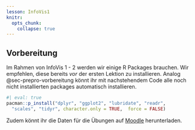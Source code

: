 ```yaml
---
lesson: InfoVis1
knitr:
  opts_chunk: 
    collapse: true
---
```


## Vorbereitung {#sec-infovis-vorbereitung}

Im Rahmen von InfoVis 1 - 2 werden wir einige R Packages brauchen. Wir empfehlen, diese bereits *vor* der ersten Lektion zu installieren. Analog @sec-prepro-vorbereitung könnt ihr mit nachstehendem Code alle noch nicht installierten packages automatisch installieren.

```r
#| eval: true
pacman::p_install("dplyr", "ggplot2", "lubridate", "readr", 
  "scales", "tidyr", character.only = TRUE,  force = FALSE)
```

Zudem könnt ihr die Daten für die Übungen auf [Moodle](https://moodle.zhaw.ch/mod/resource/view.php?id=976901) herunterladen.